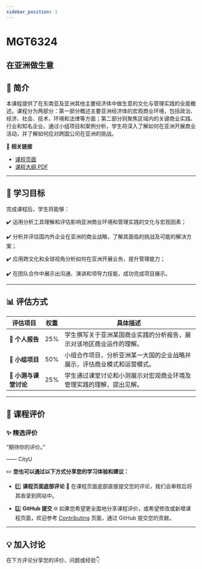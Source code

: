 ```yaml
---
sidebar_position: 1
---
```


# MGT6324
## 在亚洲做生意

## **📘 简介**
本课程提供了在东南亚及亚洲其他主要经济体中做生意的文化与管理实践的全面概述。课程分为两部分：第一部分概述主要亚洲经济体的宏观商业环境，包括政治、经济、社会、技术、环境和法律等方面；第二部分则聚焦区域内的关键商业实践、行业和知名企业。通过小组项目和案例分析，学生将深入了解如何在亚洲开展商业活动，并了解如何应对跨国公司在亚洲的挑战。

🔗 **相关链接**
- [课程页面](https://www.cityu.edu.hk/catalogue/pg/202425/course/MGT6324.htm)
- [课程大纲 PDF](https://www.cityu.edu.hk/catalogue/pg/202425/course/MGT6324.pdf)

---

## **🎯 学习目标**

完成课程后，学生将能够：

✔️ 运用分析工具理解和评估影响亚洲商业环境和管理实践的文化与宏观因素；

✔️ 分析并评估国内外企业在亚洲的商业战略，了解其面临的挑战及可能的解决方案；

✔️ 应用跨文化和全球视角分析如何在亚洲开展业务，提升管理能力；

✔️ 在团队合作中展示出沟通、演讲和领导力技能，成功完成项目展示。

---

## **📊 评估方式**

| **评估项目**           | **权重** | **具体描述**                                                                                       |
|-----------------------|---------|---------------------------------------------------------------------------------------------------|
| **📄 个人报告**        | 25%     | 学生撰写关于亚洲某国商业实践的分析报告，展示对该地区商业运作的理解。                              |
| **📄 小组项目**        | 50%     | 小组合作项目，分析亚洲某一大国的企业战略并展示，评估商业模式和运营模式。                        |
| **📄 小测与课堂讨论**   | 25%     | 学生通过课堂讨论和小测展示对宏观商业环境及管理实践的理解，提出见解。                             |

---

## **💬 课程评价**

### ✨ **精选评价**
<div className={commentStyles.commentBox}>
    <p className={commentStyles.commentText}>
        “期待你的评价。”
    </p>
    <p className={commentStyles.commentAuthor}>—— CityU</p>
</div>

✏️ **您也可以通过以下方式分享您的学习体验和建议：**

- 1️⃣ **课程页面底部评论**
💬 在课程页面底部直接提交您的评论，我们会审核后将其收录到网站中。

- 2️⃣ **GitHub 提交**
🌐 如果您希望更全面地分享课程评价，或希望修改或新增课程页面，欢迎参考 [Contributing](https://penjc.github.io/CityU/contributing) 页面，通过 GitHub 提交您的贡献。


---

## **💡 加入讨论**

在下方评论分享您的评价、问题或经验👇
<Utterances />
